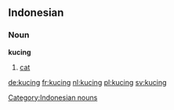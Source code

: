 ==Indonesian==
===Noun===
'''kucing'''
# [[cat]]

[[Category:Indonesian nouns]]

[[de:kucing]]
[[fr:kucing]]
[[nl:kucing]]
[[pl:kucing]]
[[sv:kucing]]